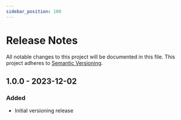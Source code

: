 ```yaml
---
sidebar_position: 100
---
```

# Release Notes

All notable changes to this project will be documented in this file. This project adheres to [Semantic Versioning](https://semver.org/).

<!-- 

## 1.0.0 - 2023-12-02

### Added
-

### Changed
-

### Fixed
- 

 -->

## 1.0.0 - 2023-12-02

### Added
- Initial versioning release
